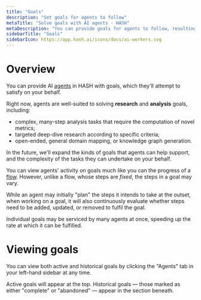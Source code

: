 ```yaml
---
title: "Goals"
description: "Set goals for agents to follow"
metaTitle: "Solve goals with AI agents - HASH"
metaDescription: "You can provide goals for agents to follow, resulting in them performing tasks automatically on your behalf."
sidebarTitle: "Goals"
sidebarIcon: https://app.hash.ai/icons/docs/ai-workers.svg
---
```


# Overview

You can provide AI [agents](/guide/agents) in HASH with goals, which they'll attempt to satisfy on your behalf.

Right now, agents are well-suited to solving **research** and **analysis** goals, including:

- complex, many-step analysis tasks that require the computation of novel metrics;
- targeted deep-dive research according to specific criteria;
- open-ended, general domain mapping, or knowledge graph generation.

In the future, we'll expand the kinds of goals that agents can help support, and the complexity of the tasks they can undertake on your behalf.

You can view agents' activity on goals much like you can the progress of a [flow](/guide/flows). However, unlike a flow, whose steps are _fixed_, the steps in a goal may vary.

While an agent may initially "plan" the steps it intends to take at the outset, when working on a goal, it will also continuously evaluate whether steps need to be added, updated, or removed to fulfil the goal.

Individual goals may be serviced by many agents at once, speeding up the rate at which it can be fulfilled.

# Viewing goals

You can view both active and historical goals by clicking the "Agents" tab in your left-hand sidebar at any time.

Active goals will appear at the top. Historical goals — those marked as either "complete" or "abandoned" — appear in the section beneath.

